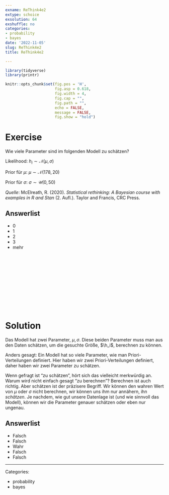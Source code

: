 ```yaml
---
exname: ReThink4e2
extype: schoice
exsolution: 64
exshuffle: no
categories:
- probability
- bayes
date: '2022-11-05'
slug: ReThink4e2
title: ReThink4e2

---
```





```r
library(tidyverse)
library(printr)
```


```r
knitr::opts_chunk$set(fig.pos = 'H',
                      fig.asp = 0.618,
                      fig.width = 4,
                      fig.cap = "", 
                      fig.path = "",
                      echo = FALSE,
                      message = FALSE,
                      fig.show = "hold")
```






# Exercise

Wie viele Parameter sind im folgenden Modell zu schätzen?

Likelihood:
$h_i \sim \mathcal{N}(\mu, \sigma)$

Prior für $\mu$:
$\mu \sim \mathcal{N}(178, 20)$

Prior für $\sigma$:
$\sigma \sim \mathcal{U}(0, 50)$


*Quelle*: McElreath, R. (2020). *Statistical rethinking: A Bayesian course with examples in R and Stan* (2. Aufl.). Taylor and Francis, CRC Press.



Answerlist
----------
* 0
* 1
* 2
* 3
* mehr




</br>
</br>
</br>
</br>
</br>
</br>
</br>
</br>
</br>
</br>

# Solution

Das Modell hat zwei Parameter, $\mu, \sigma$.
Diese beiden Parameter muss man aus den Daten schätzen,
um die gesuchte Größe,  $\h_i$, berechnen zu können.

Anders gesagt: Ein Modell hat so viele Parameter, wie man Priori-Verteilungen definiert.
Hier haben wir zwei Priori-Verteilungen definiert,
daher haben wir zwei Parameter zu schätzen.

Wenn gefragt ist "zu schätzen", hört sich das vielleicht merkwürdig an.
Warum wird nicht einfach gesagt "zu berechnen"?
Berechnen ist auch richtig. Aber schätzen ist der präzisere Begriff.
Wir können den wahren Wert von $\mu$ oder $\sigma$ nicht berechnen,
wir können uns ihm nur annähern, ihn *schätzen*.
Je nachdem, wie gut unsere Datenlage ist (und wie sinnvoll das Modell),
können wir die Parameter genauer schätzen oder eben nur ungenau.


Answerlist
----------


* Falsch
* Falsch
* Wahr
* Falsch
* Falsch




---

Categories: 

- probability
- bayes

